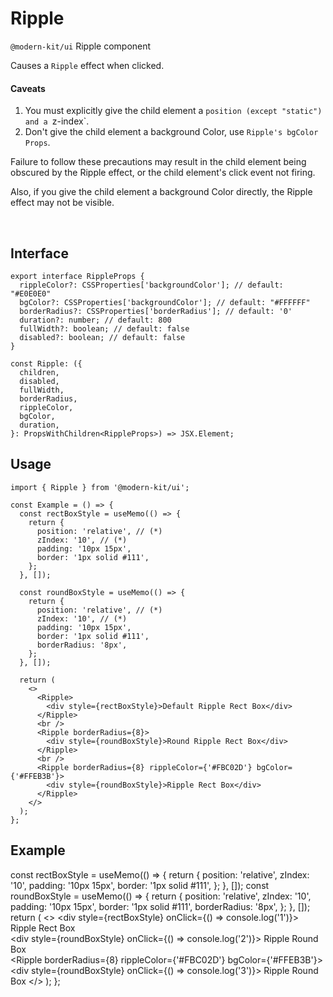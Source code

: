 
# Ripple

`@modern-kit/ui` Ripple component

Causes a `Ripple` effect when clicked.

#### Caveats 
1. You must explicitly give the child element a `position (except "static") and a `z-index`.
2. Don't give the child element a background Color, use `Ripple's bgColor Props`.

Failure to follow these precautions may result in the child element being obscured by the Ripple effect, or the child element's click event not firing.

Also, if you give the child element a background Color directly, the Ripple effect may not be visible.

<br />

## Interface
```tsx
export interface RippleProps {
  rippleColor?: CSSProperties['backgroundColor']; // default: "#E0E0E0"
  bgColor?: CSSProperties['backgroundColor']; // default: "#FFFFFF"
  borderRadius?: CSSProperties['borderRadius']; // default: '0'
  duration?: number; // default: 800
  fullWidth?: boolean; // default: false
  disabled?: boolean; // default: false
}

const Ripple: ({
  children,
  disabled,
  fullWidth,
  borderRadius,
  rippleColor,
  bgColor,
  duration,
}: PropsWithChildren<RippleProps>) => JSX.Element;
```

## Usage
```tsx
import { Ripple } from '@modern-kit/ui';

const Example = () => {
  const rectBoxStyle = useMemo(() => {
    return {
      position: 'relative', // (*)
      zIndex: '10', // (*)
      padding: '10px 15px',
      border: '1px solid #111',
    };
  }, []);

  const roundBoxStyle = useMemo(() => {
    return {
      position: 'relative', // (*)
      zIndex: '10', // (*)
      padding: '10px 15px',
      border: '1px solid #111',
      borderRadius: '8px',
    };
  }, []);

  return (
    <>
      <Ripple>
        <div style={rectBoxStyle}>Default Ripple Rect Box</div>
      </Ripple>
      <br />
      <Ripple borderRadius={8}>
        <div style={roundBoxStyle}>Round Ripple Rect Box</div>
      </Ripple>
      <br />
      <Ripple borderRadius={8} rippleColor={'#FBC02D'} bgColor={'#FFEB3B'}>
        <div style={roundBoxStyle}>Ripple Rect Box</div>
      </Ripple>
    </>
  );
};
```

## Example

  const rectBoxStyle = useMemo(() => {
    return {
      position: 'relative',
      zIndex: '10',
      padding: '10px 15px',
      border: '1px solid #111',
    };
  }, []);
  const roundBoxStyle = useMemo(() => {
    return {
      position: 'relative',
      zIndex: '10',
      padding: '10px 15px',
      border: '1px solid #111',
      borderRadius: '8px',
    };
  }, []);
  return (
    <>
      <Ripple>
        <div style={rectBoxStyle} onClick={() => console.log('1')}>
          Ripple Rect Box
        </div>
      </Ripple>
      <br />
      <Ripple borderRadius={8}>
        <div style={roundBoxStyle} onClick={() => console.log('2')}>
          Ripple Round Box
        </div>
      </Ripple>
      <br />
      <Ripple borderRadius={8} rippleColor={'#FBC02D'} bgColor={'#FFEB3B'}>
        <div style={roundBoxStyle} onClick={() => console.log('3')}>
          Ripple Round Box
        </div>
      </Ripple>
    </>
  );
};

<Example />